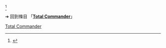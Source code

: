 {{LPR
|article = Total Commander
|latest_release_version = 9.21 RC 3（[[Microsoft Windows|Windows]]）
|latest_release_date = {{Start date and age|2018|08|08}}
}}<ref name="tchistory">{{cite web|url=http://www.ghisler.com/whatsnew.htm |title=Total Commander - What's new |publisher=Ghisler.ch |date=2018-08-08 |accessdate=2018-09-05}}</ref>
<noinclude>

➔ 回到條目 「'''[[Total Commander]]'''」
[[Category:最新預覽版模板|Total Commander]]
</noinclude>